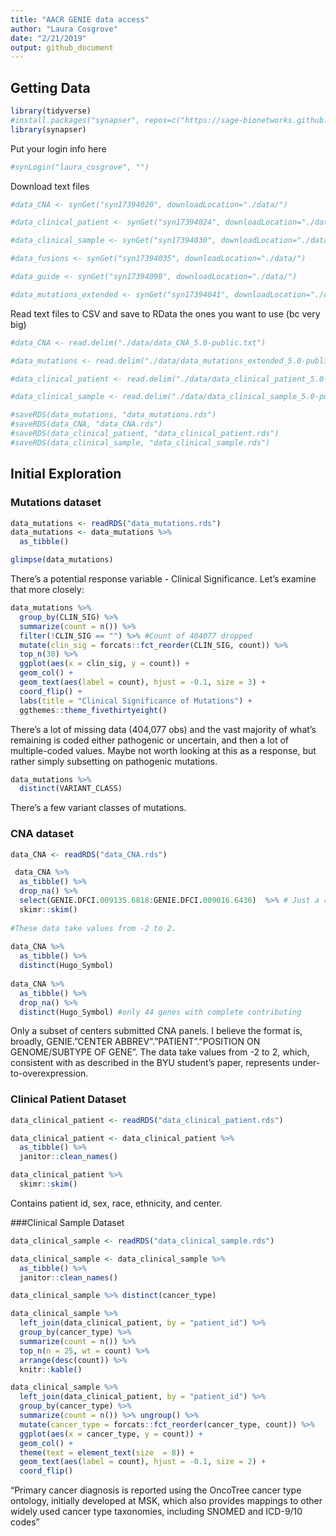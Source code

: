 ```yaml
---
title: "AACR GENIE data access"
author: "Laura Cosgrove"
date: "2/21/2019"
output: github_document
---
```


## Getting Data

```r
library(tidyverse)
#install.packages("synapser", repos=c("https://sage-bionetworks.github.io/ran", "http://cran.fhcrc.org"))
library(synapser)
```

Put your login info here
```r
#synLogin("laura_cosgrove", "")
```

Download text files

```r
#data_CNA <- synGet("syn17394020", downloadLocation="./data/")

#data_clinical_patient <- synGet("syn17394024", downloadLocation="./data/")

#data_clinical_sample <- synGet("syn17394030", downloadLocation="./data/")

#data_fusions <- synGet("syn17394035", downloadLocation="./data/")

#data_guide <- synGet("syn17394098", downloadLocation="./data/")

#data_mutations_extended <- synGet("syn17394041", downloadLocation="./data/")

```

Read text files to CSV and save to RData the ones you want to use (bc very big)

```r
#data_CNA <- read.delim("./data/data_CNA_5.0-public.txt")

#data_mutations <- read.delim("./data/data_mutations_extended_5.0-public.txt", skip = 1) 

#data_clinical_patient <- read.delim("./data/data_clinical_patient_5.0-public.txt", skip = 4) 

#data_clinical_sample <- read.delim("./data/data_clinical_sample_5.0-public.txt",  skip = 4) 

#saveRDS(data_mutations, "data_mutations.rds")
#saveRDS(data_CNA, "data_CNA.rds")
#saveRDS(data_clinical_patient, "data_clinical_patient.rds")
#saveRDS(data_clinical_sample, "data_clinical_sample.rds")

```

## Initial Exploration

### Mutations dataset
```r
data_mutations <- readRDS("data_mutations.rds")
data_mutations <- data_mutations %>% 
  as_tibble() 

glimpse(data_mutations)

```

There's a potential response variable - Clinical Significance. Let's examine that more closely:

```r
data_mutations %>% 
  group_by(CLIN_SIG) %>% 
  summarize(count = n()) %>% 
  filter(!CLIN_SIG == "") %>% #Count of 404077 dropped
  mutate(clin_sig = forcats::fct_reorder(CLIN_SIG, count)) %>% 
  top_n(30) %>% 
  ggplot(aes(x = clin_sig, y = count)) +
  geom_col() +
  geom_text(aes(label = count), hjust = -0.1, size = 3) +
  coord_flip() + 
  labs(title = "Clinical Significance of Mutations") +
  ggthemes::theme_fivethirtyeight()

```

There's a lot of missing data (404,077 obs) and the vast majority of what's remaining is coded either pathogenic or uncertain, and then a lot of multiple-coded values. Maybe not worth looking at this as a response, but rather simply subsetting on pathogenic mutations.

```r
data_mutations %>% 
  distinct(VARIANT_CLASS)
```

There's a few variant classes of mutations. 

### CNA dataset

```r
data_CNA <- readRDS("data_CNA.rds")

 data_CNA %>% 
  as_tibble() %>% 
  drop_na() %>% 
  select(GENIE.DFCI.009135.6818:GENIE.DFCI.009016.6436)  %>% # Just a random selection so easier to see 
  skimr::skim()
 
#These data take values from -2 to 2.
   
data_CNA %>% 
  as_tibble() %>% 
  distinct(Hugo_Symbol)
 
data_CNA %>% 
  as_tibble() %>% 
  drop_na() %>% 
  distinct(Hugo_Symbol) #only 44 genes with complete contributing


```

Only a subset of centers submitted CNA panels. I believe the format is, broadly, GENIE."CENTER ABBREV"."PATIENT"."POSITION ON GENOME/SUBTYPE OF GENE". The data take values from -2 to 2, which, consistent with as described in the BYU student's paper, represents under-to-overexpression. 

### Clinical Patient Dataset

```r
data_clinical_patient <- readRDS("data_clinical_patient.rds")

data_clinical_patient <- data_clinical_patient %>% 
  as_tibble() %>% 
  janitor::clean_names()

data_clinical_patient %>% 
  skimr::skim()
```

Contains patient id, sex, race, ethnicity, and center.

###Clinical Sample Dataset

```r
data_clinical_sample <- readRDS("data_clinical_sample.rds")

data_clinical_sample <- data_clinical_sample %>% 
  as_tibble() %>% 
  janitor::clean_names()

data_clinical_sample %>% distinct(cancer_type)

data_clinical_sample %>% 
  left_join(data_clinical_patient, by = "patient_id") %>% 
  group_by(cancer_type) %>% 
  summarize(count = n()) %>% 
  top_n(n = 25, wt = count) %>% 
  arrange(desc(count)) %>% 
  knitr::kable()

data_clinical_sample %>% 
  left_join(data_clinical_patient, by = "patient_id") %>% 
  group_by(cancer_type) %>% 
  summarize(count = n()) %>% ungroup() %>% 
  mutate(cancer_type = forcats::fct_reorder(cancer_type, count)) %>% 
  ggplot(aes(x = cancer_type, y = count)) +
  geom_col() +
  theme(text = element_text(size  = 8)) +
  geom_text(aes(label = count), hjust = -0.1, size = 2) +
  coord_flip()


```

"Primary cancer diagnosis is reported using the OncoTree cancer type ontology, initially developed at MSK, which also provides mappings to other widely used cancer type taxonomies, including SNOMED and ICD-9/10 codes"